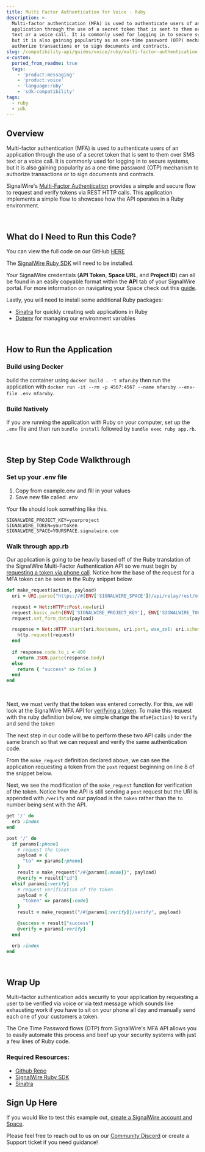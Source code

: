 ```yaml
---
title: Multi Factor Authentication for Voice - Ruby
description: >-
  Multi-factor authentication (MFA) is used to authenticate users of an
  application through the use of a secret token that is sent to them over SMS
  text or a voice call. It is commonly used for logging in to secure systems,
  but it is also gaining popularity as an one-time password (OTP) mechanism to
  authorize transactions or to sign documents and contracts.
slug: /compatibility-api/guides/voice/ruby/multi-factor-authentication
x-custom:
  ported_from_readme: true
  tags:
    - 'product:messaging'
    - 'product:voice'
    - 'language:ruby'
    - 'sdk:compatibility'
tags:
  - ruby
  - sdk
---
```



## Overview

Multi-factor authentication (MFA) is used to authenticate users of an application through the use of a secret token that is sent to them over SMS text or a voice call. It is commonly used for logging in to secure systems, but it is also gaining popularity as a one-time password (OTP) mechanism to authorize transactions or to sign documents and contracts.

SignalWire's [Multi-Factor Authentication](/rest/signalwire-rest/endpoints/space/request-mfa-sms) provides a simple and secure flow to request and verify tokens via REST HTTP calls. This application implements a simple flow to showcase how the API operates in a Ruby environment.

<br/>

What do I Need to Run this Code?
--------------------------------

You can view the full code on our GitHub [HERE](https://github.com/signalwire/guides/tree/main/Voice/Multi-Factor%20Authentication%20in%20Ruby)

The [SignalWire Ruby SDK](/compatibility-api/sdks) will need to be installed.

Your SignalWire credentials (**API Token**, **Space URL**, and **Project ID**) can all be found in an easily copyable format within the **API** tab of your SignalWire portal. For more information on navigating your Space check out this [guide](/platform/dashboard/get-started/explore).

Lastly, you will need to install some additional Ruby packages:

- [Sinatra](https://github.com/sinatra/sinatra) for quickly creating web applications in Ruby
- [Dotenv](https://github.com/bkeepers/dotenv) for managing our environment variables

<br/>

How to Run the Application
--------------------------

### Build using Docker

 build the container using `docker build . -t mfaruby` then run the application with `docker run -it --rm -p 4567:4567 --name mfaruby --env-file .env mfaruby`.

### Build Natively

If you are running the application with Ruby on your computer, set up the `.env` file and then run `bundle install` followed by `bundle exec ruby app.rb`.

<br/>

Step by Step Code Walkthrough
-----------------------------

### Set up your .env file

1. Copy from example.env and fill in your values
2. Save new file called .env

Your file should look something like this.

```text
SIGNALWIRE_PROJECT_KEY=yourproject
SIGNALWIRE_TOKEN=yourtoken
SIGNALWIRE_SPACE=YOURSPACE.signalwire.com
```

### Walk through app.rb

Our application is going to be heavily based off of the Ruby translation of the SignalWire Multi-Factor Authentication API so we must begin by [requesting a token via phone call](/rest/signalwire-rest/endpoints/space/request-mfa-call). Notice how the base of the request for a MFA token can be seen in the Ruby snippet below. 

```ruby
def make_request(action, payload)
  uri = URI.parse("https://#{ENV['SIGNALWIRE_SPACE']}/api/relay/rest/mfa#{action}")

  request = Net::HTTP::Post.new(uri)
  request.basic_auth(ENV['SIGNALWIRE_PROJECT_KEY'], ENV['SIGNALWIRE_TOKEN'])
  request.set_form_data(payload)

  response = Net::HTTP.start(uri.hostname, uri.port, use_ssl: uri.scheme == "https", verify_mode: OpenSSL::SSL::VERIFY_NONE) do |http|
    http.request(request)
  end
  
  if response.code.to_i < 400
    return JSON.parse(response.body)
  else
    return { "success" => false }
  end
end
```

<br/>

Next, we must verify that the token was entered correctly. For this, we will look at the SignalWire MFA API for [verifying a token](/rest/signalwire-rest/endpoints/space/verify-mfa-token). To make this request with the ruby definition below, we simple change the `mfa#{action}` to `verify` and send the token 

The next step in our code will be to perform these two API calls under the same branch so that we can request and verify the same authentication code.

From the `make_request` definition declared above, we can see the application requesting a token from the `post` request beginning on line 8 of the snippet below. 

Next, we see the modification of the `make_request` function for verification of the token. Notice how the API is still sending a `post` request but the URI is appended with `/verify` and our payload is the `token` rather than the `to` number being sent with the API.

```ruby
get '/' do
  erb :index
end

post '/' do
  if params[:phone]
    # request the token
    payload = {
      "to" => params[:phone]
    }
    result = make_request("/#{params[:mode]}", payload)
    @verify = result["id"]
  elsif params[:verify]
    # request verification of the token
    payload = {
      "token" => params[:code]
    }
    result = make_request("/#{params[:verify]}/verify", payload)

    @success = result["success"]
    @verify = params[:verify]
  end

  erb :index
end
```

<br/>

Wrap Up
-------

Multi-factor authentication adds security to your application by requesting a user to be verified via voice or via text message which sounds like exhausting work if you have to sit on your phone all day and manually send each one of your customers a token. 

The One Time Password flows (OTP) from SignalWire's MFA API allows you to easily automate this process and beef up your security systems with just a few lines of Ruby code.

### Required Resources:

- [Github Repo](https://github.com/signalwire/guides/tree/main/Voice/Multi-Factor%20Authentication%20in%20Ruby)
- [SignalWire Ruby SDK](/compatibility-api/sdks)
- [Sinatra](https://github.com/sinatra/sinatra)

Sign Up Here
------------

If you would like to test this example out, [create a SignalWire account and Space](https://m.signalwire.com/signups/new?s=1).

Please feel free to reach out to us on our [Community Discord](https://discord.com/invite/F2WNYTNjuF) or create a Support ticket if you need guidance!
